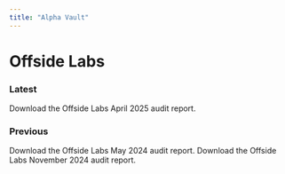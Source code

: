 ```yaml
---
title: "Alpha Vault"
---
```


# Offside Labs

### Latest

<CardGroup cols={1}>
  <Card title="Download Offside Labs Audit" icon="file-pdf" iconType="solid" href="https://github.com/MeteoraAg/audits/blob/main/alpha-vault/offside-labs-alpha-vault-april-2025.pdf">
    Download the Offside Labs April 2025 audit report.
  </Card>
</CardGroup>

### Previous

<CardGroup cols={2}>
  <Card title="Download Offside Labs Audit [1]" icon="file-pdf" iconType="solid" href="https://github.com/MeteoraAg/audits/blob/main/alpha-vault/offside-labs-alpha-vault-may-2024.pdf">
    Download the Offside Labs May 2024 audit report.
  </Card>
    <Card title="Download Offside Labs Audit [2]" icon="file-pdf" iconType="solid" href="https://github.com/MeteoraAg/audits/blob/main/alpha-vault/offside-labs-alpha-vault-nov-2024.pdf">
    Download the Offside Labs November 2024 audit report.
  </Card>
</CardGroup>
